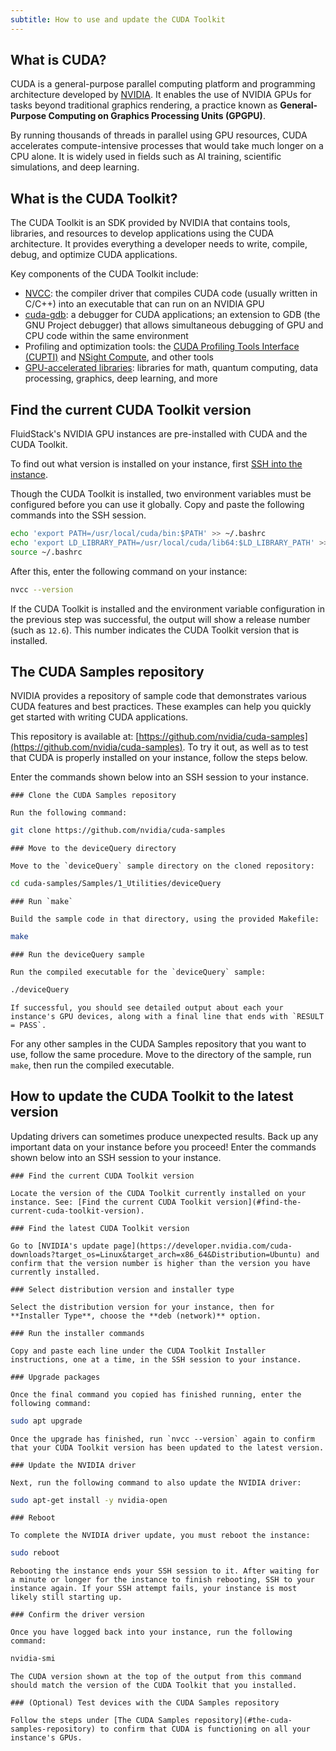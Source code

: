 ---
subtitle: How to use and update the CUDA Toolkit
---

## What is CUDA?

CUDA is a general-purpose parallel computing platform and programming architecture developed by [NVIDIA](https://developer.nvidia.com/about-cuda). It enables the use of NVIDIA GPUs for tasks beyond traditional graphics rendering, a practice known as **General-Purpose Computing on Graphics Processing Units (GPGPU)**.

By running thousands of threads in parallel using GPU resources, CUDA accelerates compute-intensive processes that would take much longer on a CPU alone. It is widely used in fields such as AI training, scientific simulations, and deep learning.

## What is the CUDA Toolkit?

The CUDA Toolkit is an SDK provided by NVIDIA that contains tools, libraries, and resources to develop applications using the CUDA architecture. It provides everything a developer needs to write, compile, debug, and optimize CUDA applications.

Key components of the CUDA Toolkit include:

- [NVCC](https://docs.nvidia.com/cuda/cuda-compiler-driver-nvcc/index.html): the compiler driver that compiles CUDA code (usually written in C/C++) into an executable that can run on an NVIDIA GPU
- [cuda-gdb](https://docs.nvidia.com/cuda/cuda-gdb/index.html): a debugger for CUDA applications; an extension to GDB (the GNU Project debugger) that allows simultaneous debugging of GPU and CPU code within the same environment
- Profiling and optimization tools: the [CUDA Profiling Tools Interface (CUPTI)](https://developer.nvidia.com/cupti) and [NSight Compute](https://developer.nvidia.com/nsight-compute), and other tools
- [GPU-accelerated libraries](https://developer.nvidia.com/gpu-accelerated-libraries): libraries for math, quantum computing, data processing, graphics, deep learning, and more

## Find the current CUDA Toolkit version

FluidStack's NVIDIA GPU instances are pre-installed with CUDA and the CUDA Toolkit.

To find out what version is installed on your instance, first [SSH into the instance](/ssh/use-ssh-keys#connect-to-an-instance-with-an-ssh-key).

Though the CUDA Toolkit is installed, two environment variables must be configured before you can use it globally. Copy and paste the following commands into the SSH session.

```bash
echo 'export PATH=/usr/local/cuda/bin:$PATH' >> ~/.bashrc
echo 'export LD_LIBRARY_PATH=/usr/local/cuda/lib64:$LD_LIBRARY_PATH' >> ~/.bashrc
source ~/.bashrc
```

After this, enter the following command on your instance:

```bash
nvcc --version
```

If the CUDA Toolkit is installed and the environment variable configuration in the previous step was successful, the output will show a release number (such as `12.6`). This number indicates the CUDA Toolkit version that is installed.

## The CUDA Samples repository

NVIDIA provides a repository of sample code that demonstrates various CUDA features and best practices. These examples can help you quickly get started with writing CUDA applications.

This repository is available at: [https://github.com/nvidia/cuda-samples](https://github.com/nvidia/cuda-samples). To try it out, as well as to test that CUDA is properly installed on your instance, follow the steps below. 

<Info title="Important">
    Enter the commands shown below into an SSH session to your instance.
</Info>

<Steps>

    ### Clone the CUDA Samples repository

    Run the following command:

```bash
git clone https://github.com/nvidia/cuda-samples
```

    ### Move to the deviceQuery directory

    Move to the `deviceQuery` sample directory on the cloned repository:

```bash
cd cuda-samples/Samples/1_Utilities/deviceQuery
```

    ### Run `make`

    Build the sample code in that directory, using the provided Makefile: 

```bash 
make
```

    ### Run the deviceQuery sample

    Run the compiled executable for the `deviceQuery` sample:

```bash
./deviceQuery
```

    If successful, you should see detailed output about each your instance's GPU devices, along with a final line that ends with `RESULT = PASS`. 

</Steps>

For any other samples in the CUDA Samples repository that you want to use, follow the same procedure. Move to the directory of the sample, run `make`, then run the compiled executable.

## How to update the CUDA Toolkit to the latest version

<Warning title="Warning">
    Updating drivers can sometimes produce unexpected results. Back up any important data on your instance before you proceed!
</Warning>

<Info title="Important">
    Enter the commands shown below into an SSH session to your instance.
</Info>

<Steps>

    ### Find the current CUDA Toolkit version

    Locate the version of the CUDA Toolkit currently installed on your instance. See: [Find the current CUDA Toolkit version](#find-the-current-cuda-toolkit-version).

    ### Find the latest CUDA Toolkit version

    Go to [NVIDIA's update page](https://developer.nvidia.com/cuda-downloads?target_os=Linux&target_arch=x86_64&Distribution=Ubuntu) and confirm that the version number is higher than the version you have currently installed.

    ### Select distribution version and installer type

    Select the distribution version for your instance, then for **Installer Type**, choose the **deb (network)** option.

    ### Run the installer commands

    Copy and paste each line under the CUDA Toolkit Installer instructions, one at a time, in the SSH session to your instance.

    ### Upgrade packages

    Once the final command you copied has finished running, enter the following command:

```bash
sudo apt upgrade
```

    Once the upgrade has finished, run `nvcc --version` again to confirm that your CUDA Toolkit version has been updated to the latest version.

    ### Update the NVIDIA driver

    Next, run the following command to also update the NVIDIA driver:

```bash
sudo apt-get install -y nvidia-open
```

    ### Reboot
    
    To complete the NVIDIA driver update, you must reboot the instance:

```bash
sudo reboot
```

    Rebooting the instance ends your SSH session to it. After waiting for a minute or longer for the instance to finish rebooting, SSH to your instance again. If your SSH attempt fails, your instance is most likely still starting up. 

    ### Confirm the driver version

    Once you have logged back into your instance, run the following command:

```bash
nvidia-smi
```

    The CUDA version shown at the top of the output from this command should match the version of the CUDA Toolkit that you installed. 

    ### (Optional) Test devices with the CUDA Samples repository

    Follow the steps under [The CUDA Samples repository](#the-cuda-samples-repository) to confirm that CUDA is functioning on all your instance's GPUs. 

</Steps>